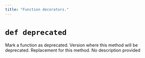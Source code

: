 ```yaml
---
title: "Function decorators."
---
```



# `def deprecated`
<Card>
Mark a function as deprecated.
</Card>
<Card>
<ParamField path="version" type="str" required>
Version where this method will be deprecated.
</ParamField>
<ParamField path="replacement" type="str" required>
Replacement for this method.
</ParamField>

</Card>
<Card>
<ParamField path="returns" type="t.Callable[[t.Callable[P, T]], t.Callable[P, T]]">
No description provided
</ParamField>

</Card>
